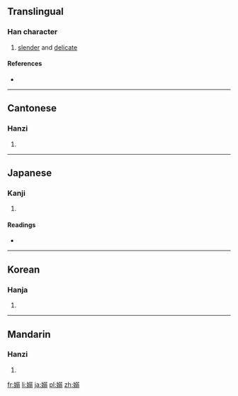 {{also|嬝}}
==Translingual==

===Han character===
{{Han char|rn=38|rad=女|as=10|sn=13|four=4742<sub>7</sub>|canj=女弓一一 (VNMM)|ids=⿰[[女]][[弱]]}}

# [[slender]] and [[delicate]]

====References====
* {{Han ref|kx=0269.050|dkj=06614|dj=0536.170|hdz=21074.090|uh=5ACB|ud=23243|bh=DCF5|bd=56565}}

----

==Cantonese==

===Hanzi===
{{yue-hanzi|jyut=[[niu5]]|y=niu5}}

# {{defn|lang=yue|sort=女10}}

----

==Japanese==

===Kanji===
{{ja-kanji|grade=|rs=女10}}

# {{defn|lang=ja|sort=女10}}

====Readings====
* {{ja-readings|on=[[じょう]] (jō), [[じゃく]] (jaku), [[でき]] (deki)|kun=[[たおやか]] (taoyaka), [[しなやか]] (shinayaka)}}

----

==Korean==

===Hanja===
{{ko-hanja|hangeul=[[뇨]], [[야]]|rv=nyo, ya|mr=nyo, ya}}

# {{defn|lang=ko|sort=女10}}

----

==Mandarin==

===Hanzi===
{{cmn-hanzi|pin=[[niǎo]] ([[niao3]])|wg=niao<sup>3</sup>}}

# {{defn|lang=cmn|sort=女10}}

[[fr:嫋]]
[[li:嫋]]
[[ja:嫋]]
[[pl:嫋]]
[[zh:嫋]]
